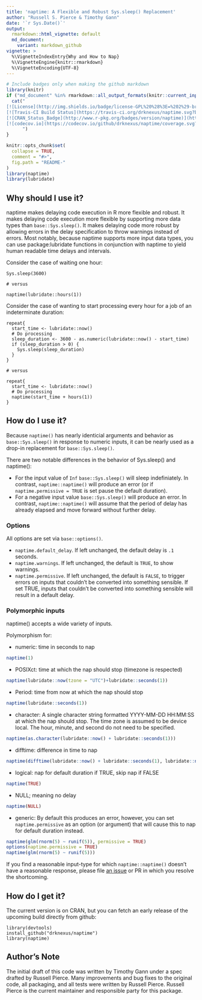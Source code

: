 ```yaml
---
title: 'naptime: A Flexible and Robust Sys.sleep() Replacement'
author: "Russell S. Pierce & Timothy Gann"
date: '`r Sys.Date()`'
output:
  rmarkdown::html_vignette: default
  md_document:
    variant: markdown_github
vignette: >
  %\VignetteIndexEntry{Why and How to Nap}
  %\VignetteEngine{knitr::rmarkdown}
  %\VignetteEncoding{UTF-8}
---
```


```r
# Include badges only when making the github markdown
library(knitr)
if ("md_document" %in% rmarkdown::all_output_formats(knitr::current_input())) {
  cat("
[![License](http://img.shields.io/badge/license-GPL%20%28%3E=%202%29-brightgreen.svg?style=flat)](http://www.gnu.org/licenses/gpl-2.0.html)
[![Travis-CI Build Status](https://travis-ci.org/drknexus/naptime.svg?branch=master)](https://travis-ci.org/drknexus/naptime)
[![CRAN_Status_Badge](http://www.r-pkg.org/badges/version/naptime)](https://cran.r-project.org/package=naptime)
[![codecov.io](https://codecov.io/github/drknexus/naptime/coverage.svg?branch=master)](https://codecov.io/github/drknexus/naptime?branch=master)
      ")
}
```

```r
knitr::opts_chunk$set(
  collapse = TRUE,
  comment = "#>",
  fig.path = "README-"
)
library(naptime)
library(lubridate)
```

## Why should I use it?

naptime makes delaying code execution in R more flexible and robust. It makes delaying code execution more flexible by supporting more data types than `base::Sys.sleep()`.  It makes delaying code more robust by allowing errors in the delay specification to throw warnings instead of errors.  Most notably, because naptime supports more input data types, you can use package:lubridate functions in conjunction with naptime to yield human readable time delays and intervals.

Consider the case of waiting one hour:
```
Sys.sleep(3600)

# versus

naptime(lubridate::hours(1))
```

Consider the case of wanting to start processing every hour for a job of an indeterminate duration:

```
repeat{
  start_time <- lubridate::now()
  # Do processing
  sleep_duration <- 3600 - as.numeric(lubridate::now() - start_time)
  if (sleep_duration > 0) {
    Sys.sleep(sleep_duration)
  }
}

# versus

repeat{
  start_time <- lubridate::now()
  # Do processing
  naptime(start_time + hours(1))
}
```

## How do I use it?

Because `naptime()` has nearly identicial arguments and behavior as `base::Sys.sleep()` in response to numeric inputs,  it can be nearly used as a drop-in replacement for `base::Sys.sleep()`.  

There are two notable differences in the behavior of Sys.sleep() and naptime():

* For the input value of `Inf` `base::Sys.sleep()` will sleep indefiniately.  In contrast, `naptime::naptime()` will produce an error (or if `naptime.permissive = TRUE` is set pause the default duration).
* For a negative input value `base::Sys.sleep()` will produce an error.  In contrast, `naptime::naptime()` will assume that the period of delay has already elapsed and move forward without further delay.

### Options
All options are set via `base::options()`.

* `naptime.default_delay`.  If left unchanged, the default delay is `.1` seconds.
* `naptime.warnings`.  If left unchanged, the default is `TRUE`, to show warnings.
* `naptime.permissive`.  If left unchanged, the default is `FALSE`, to trigger errors on inputs that couldn't be converted into something sensible.  If set TRUE, inputs that couldn't be converted into something sensible will result in a default delay.

### Polymorphic inputs
naptime() accepts a wide variety of inputs.

Polymorphism for:

 * numeric: time in seconds to nap
```r
naptime(1)
```

 * POSIXct: time at which the nap should stop (timezone is respected)
```r
naptime(lubridate::now(tzone = "UTC")+lubridate::seconds(1))
```

* Period: time from now at which the nap should stop
```r
naptime(lubridate::seconds(1))
```

* character: A single character string formatted YYYY-MM-DD HH:MM:SS at which the nap should stop. The time zone is assumed to be device local.  The hour, minute, and second do not need to be specified.
```r
naptime(as.character(lubridate::now() + lubridate::seconds(1)))
```

* difftime: difference in time to nap
```r
naptime(difftime(lubridate::now() + lubridate::seconds(1), lubridate::now()))
```

* logical: nap for default duration if TRUE, skip nap if FALSE
```r
naptime(TRUE)
```

 * NULL; meaning no delay
```r
naptime(NULL)
```

 * generic: By default this produces an error, however, you can set `naptime.permissive` as an option (or argument) that will cause this to nap for default duration instead.
```r
naptime(glm(rnorm(5) ~ runif(5)), permissive = TRUE)
options(naptime.permissive = TRUE)
naptime(glm(rnorm(5) ~ runif(5)))
```

If you find a reasonable input-type for which `naptime::naptime()` doesn't have a reasonable response, please file [an issue](https://github.com/drknexus/naptime/issues) or PR in which you resolve the shortcoming.




## How do I get it?

The current version is on CRAN, but you can fetch an early release of the upcoming build directly from github:

```
library(devtools)
install_github("drknexus/naptime")
library(naptime)
```

## Author's Note
The initial draft of this code was written by Timothy Gann under a spec drafted by Russell Pierce.  Many improvements and bug fixes to the original code, all packaging, and all tests were written by Russell Pierce.  Russell Pierce is the current maintainer and responsible party for this package.
